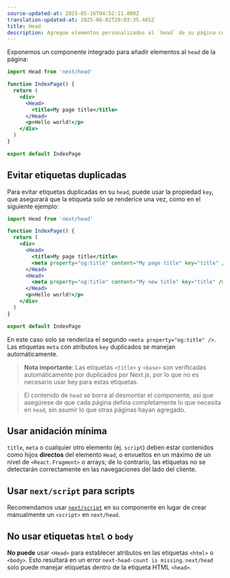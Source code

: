 ```yaml
---
source-updated-at: 2025-05-16T04:52:11.000Z
translation-updated-at: 2025-06-02T20:03:35.465Z
title: Head
description: Agregue elementos personalizados al `head` de su página con el componente Head integrado.
---
```


Exponemos un componente integrado para añadir elementos al `head` de la página:

```jsx
import Head from 'next/head'

function IndexPage() {
  return (
    <div>
      <Head>
        <title>My page title</title>
      </Head>
      <p>Hello world!</p>
    </div>
  )
}

export default IndexPage
```

## Evitar etiquetas duplicadas

Para evitar etiquetas duplicadas en su `head`, puede usar la propiedad `key`, que asegurará que la etiqueta solo se renderice una vez, como en el siguiente ejemplo:

```jsx
import Head from 'next/head'

function IndexPage() {
  return (
    <div>
      <Head>
        <title>My page title</title>
        <meta property="og:title" content="My page title" key="title" />
      </Head>
      <Head>
        <meta property="og:title" content="My new title" key="title" />
      </Head>
      <p>Hello world!</p>
    </div>
  )
}

export default IndexPage
```

En este caso solo se renderiza el segundo `<meta property="og:title" />`. Las etiquetas `meta` con atributos `key` duplicados se manejan automáticamente.

> **Nota importante**: Las etiquetas `<title>` y `<base>` son verificadas automáticamente por duplicados por Next.js, por lo que no es necesario usar key para estas etiquetas.

> El contenido de `head` se borra al desmontar el componente, así que asegúrese de que cada página defina completamente lo que necesita en `head`, sin asumir lo que otras páginas hayan agregado.

## Usar anidación mínima

`title`, `meta` o cualquier otro elemento (ej. `script`) deben estar contenidos como hijos **directos** del elemento `Head`, o envueltos en un máximo de un nivel de `<React.Fragment>` o arrays; de lo contrario, las etiquetas no se detectarán correctamente en las navegaciones del lado del cliente.

## Usar `next/script` para scripts

Recomendamos usar [`next/script`](/docs/pages/guides/scripts) en su componente en lugar de crear manualmente un `<script>` en `next/head`.

## No usar etiquetas `html` o `body`

**No puede** usar `<Head>` para establecer atributos en las etiquetas `<html>` o `<body>`. Esto resultará en un error `next-head-count is missing`. `next/head` solo puede manejar etiquetas dentro de la etiqueta HTML `<head>`.